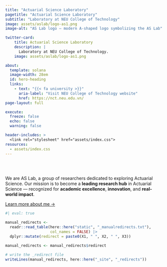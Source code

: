```yaml
---
title: "Actuarial Science Laboratory" 
pagetitle: "Actuarial Science Laboratory"
subtitle: "Laboratory at NEU College of Technology"
image: assets/aslab/logo-as1.png
image-alt: "AS Lab logo – modern A-shaped logo symbolizing the AS Lab"

twitter-card:
    title: Actuarial Science Laboratory
    description: |
      Laboratory at NEU College of Technology.
    image: assets/aslab/logo-as1.png

about:
  template: solana
  image-width: 28em
  id: hero-heading
  links:
    - text: "{{< fa university >}}"
      aria-label: "Visit NEU College of Technology website"
      href: https://nct.neu.edu.vn/
page-layout: full

execute: 
  freeze: false
  echo: false
  warning: false

header-includes: >
  <link rel="stylesheet" href="assets/index.css">
resources:
  - assets/index.css
---
```


<br><br>

::: {#hero-heading}

We are AS Lab, a group of researchers dedicated to exploring Actuarial Science. Our mission is to become a **leading research hub** in Actuarial Science — recognized for **academic excellence**, **innovation**, and **real-world impact**.

[Learn more about me &rarr;](/about){.about-links .subtitle}

:::
<!-- hero-heading -->

```r
#| eval: true

manual_redirects <-
  readr::read_table(here::here("static", "_manualredirects.txt"),
                    col_names = FALSE) |> 
  dplyr::mutate(redirect = paste0(X1, " ", X2, " ", X3))

manual_redirects <- manual_redirects$redirect

# write the _redirect file
writeLines(manual_redirects, here::here("_site", "_redirects"))

```
